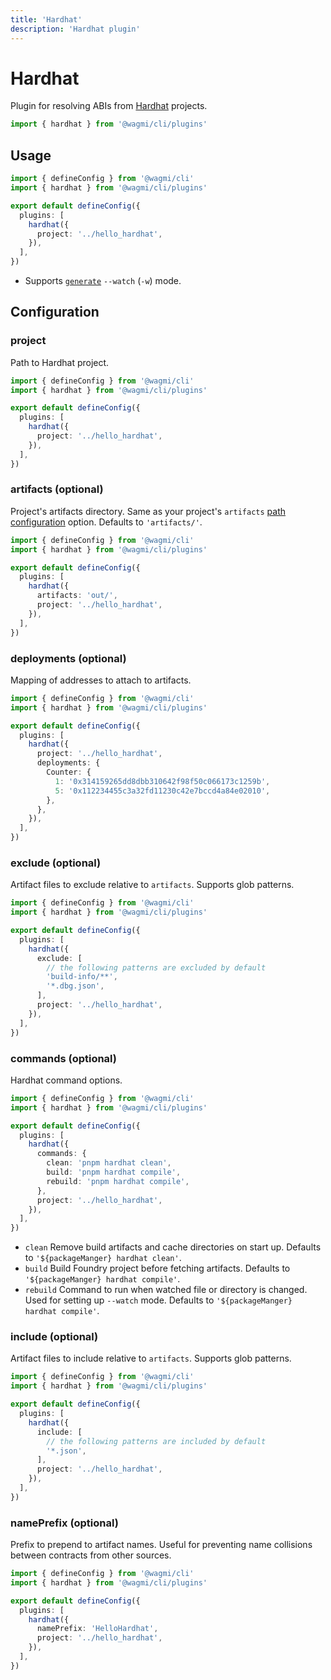 ```yaml
---
title: 'Hardhat'
description: 'Hardhat plugin'
---
```


# Hardhat

Plugin for resolving ABIs from [Hardhat](https://hardhat.org) projects.

```ts
import { hardhat } from '@wagmi/cli/plugins'
```

## Usage

```ts
import { defineConfig } from '@wagmi/cli'
import { hardhat } from '@wagmi/cli/plugins'

export default defineConfig({
  plugins: [
    hardhat({
      project: '../hello_hardhat',
    }),
  ],
})
```

- Supports [`generate`](/cli/commands#generate) `--watch` (`-w`) mode.

## Configuration

### project

Path to Hardhat project.

```ts {7}
import { defineConfig } from '@wagmi/cli'
import { hardhat } from '@wagmi/cli/plugins'

export default defineConfig({
  plugins: [
    hardhat({
      project: '../hello_hardhat',
    }),
  ],
})
```

### artifacts (optional)

Project's artifacts directory. Same as your project's `artifacts` [path configuration](https://hardhat.org/hardhat-runner/docs/config#path-configuration) option. Defaults to `'artifacts/'`.

```ts {7}
import { defineConfig } from '@wagmi/cli'
import { hardhat } from '@wagmi/cli/plugins'

export default defineConfig({
  plugins: [
    hardhat({
      artifacts: 'out/',
      project: '../hello_hardhat',
    }),
  ],
})
```

### deployments (optional)

Mapping of addresses to attach to artifacts.

```ts {8-13}
import { defineConfig } from '@wagmi/cli'
import { hardhat } from '@wagmi/cli/plugins'

export default defineConfig({
  plugins: [
    hardhat({
      project: '../hello_hardhat',
      deployments: {
        Counter: {
          1: '0x314159265dd8dbb310642f98f50c066173c1259b',
          5: '0x112234455c3a32fd11230c42e7bccd4a84e02010',
        },
      },
    }),
  ],
})
```

### exclude (optional)

Artifact files to exclude relative to `artifacts`. Supports glob patterns.

```ts {7-11}
import { defineConfig } from '@wagmi/cli'
import { hardhat } from '@wagmi/cli/plugins'

export default defineConfig({
  plugins: [
    hardhat({
      exclude: [
        // the following patterns are excluded by default
        'build-info/**',
        '*.dbg.json',
      ],
      project: '../hello_hardhat',
    }),
  ],
})
```

### commands (optional)

Hardhat command options.

```ts {7-11}
import { defineConfig } from '@wagmi/cli'
import { hardhat } from '@wagmi/cli/plugins'

export default defineConfig({
  plugins: [
    hardhat({
      commands: {
        clean: 'pnpm hardhat clean',
        build: 'pnpm hardhat compile',
        rebuild: 'pnpm hardhat compile',
      },
      project: '../hello_hardhat',
    }),
  ],
})
```

- `clean` Remove build artifacts and cache directories on start up. Defaults to `'${packageManger} hardhat clean'`.
- `build` Build Foundry project before fetching artifacts. Defaults to `'${packageManger} hardhat compile'`.
- `rebuild` Command to run when watched file or directory is changed. Used for setting up `--watch` mode. Defaults to `'${packageManger} hardhat compile'`.

### include (optional)

Artifact files to include relative to `artifacts`. Supports glob patterns.

```ts {7-10}
import { defineConfig } from '@wagmi/cli'
import { hardhat } from '@wagmi/cli/plugins'

export default defineConfig({
  plugins: [
    hardhat({
      include: [
        // the following patterns are included by default
        '*.json',
      ],
      project: '../hello_hardhat',
    }),
  ],
})
```

### namePrefix (optional)

Prefix to prepend to artifact names. Useful for preventing name collisions between contracts from other sources.

```ts {7}
import { defineConfig } from '@wagmi/cli'
import { hardhat } from '@wagmi/cli/plugins'

export default defineConfig({
  plugins: [
    hardhat({
      namePrefix: 'HelloHardhat',
      project: '../hello_hardhat',
    }),
  ],
})
```
